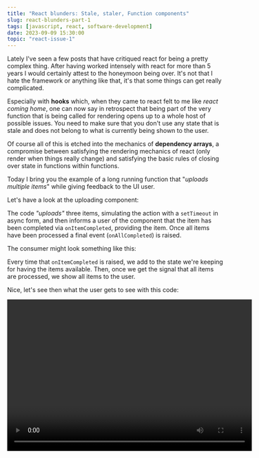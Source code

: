 ```yaml
---
title: "React blunders: Stale, staler, Function components"
slug: react-blunders-part-1
tags: [javascript, react, software-development]
date: 2023-09-09 15:30:00
topic: "react-issue-1"
---
```


Lately I've seen a few posts that have critiqued react for being a pretty complex thing. 
After having worked intensely with react for more than 5 years I would certainly attest to the honeymoon being over.
It's not that I hate the framework or anything like that, it's that some things can get really complicated.

Especially with **hooks** which, when they came to react felt to me like _react coming home_, one can now say in retrospect that
being part of the very function that is being called for rendering opens up to a whole host of possible issues. 
You need to make sure that you don't use any state that is stale and does not belong to what is currently 
being shown to the user. 

Of course all of this is etched into the mechanics of **dependency arrays**, a compromise between satisfying the rendering mechanics
of react (only render when things really change) and satisfying the basic rules of closing over state in functions within functions.

Today I bring you the example of a long running function that "_uploads multiple items_" while giving feedback to the UI user.

Let's have a look at the uploading component:

<GHEmbed repo="react-issues-1" branch="baseline" file="src/Uploader.jsx" start={4} end={15} />

The code _"uploads"_ three items, simulating the action with a `setTimeout` in async form, and then informs a user of the component that
the item has been completed via `onItemCompleted`, providing the item. Once all items have been processed a final event (`onAllCompleted`) is raised.

The consumer might look something like this:

<GHEmbed repo="react-issues-1" branch="baseline" file="src/App.jsx" start={5} end={22} />

Every time that `onItemCompleted` is raised, we add to the state we're keeping for having the items available. Then, once we get the
signal that all items are processed, we show all items to the user.

Nice, let's see then what the user gets to see with this code:

<Video width="568" height="352" name="react-try1.mp4" />

According to the code I would have expected that

* On each item completed event, I get to see all items that have been added to my list of items already
* When the all completed event is raised I get to do sth with all those items that have been collected up to that point.

But why? As a solid react dev I didn't use any of the dangerous stuff like `useCallback` etc where a dependency array needs 
to be defined... all my functions are fresh, are they not?

Here is the point where I let you think what is happening...

![waiting for you](/assets/dog-waiting.gif)
<figcaption>I can wait :)</figcaption>

What is happening is that even though all kinds of things around the `upload` function in the Uploader change because we are 
triggering rerenders and what-have-you, the initial `upload` instance that was called is still running through its lifetime,
using all those references that were closed over the moment the `Uploader` rendered for the first time.

But Frank, you say, how the hell am I supposed to avoid that? The uploader runs for as long as it has to run - how can we make this fly
nonetheless?

That's what we'll look at in the next post.

<TopicToc topicId="react-issue-1" active="React blunders: Stale, staler, Function components" />
